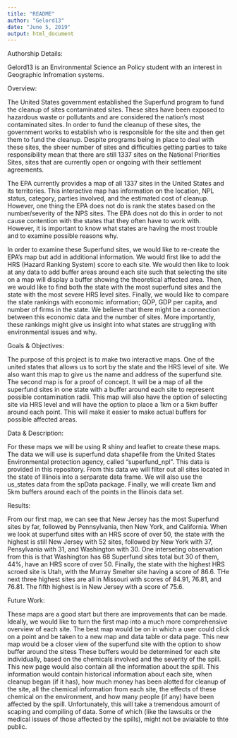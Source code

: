 ---
title: "README"
author: "Gelord13"
date: "June 5, 2019"
output: html_document
---

Authorship Details:

Gelord13 is an Environmental Science an Policy student with an interest in Geographic
Infromation systems.


Overview:

The United States government established the Superfund program to fund the cleanup of sites contaminated sites. These sites have 
been exposed to hazardous waste or pollutants and are considered the nation's most contaminated sites. In order to fund the cleanup 
of these sites, the government works to establish who is responsible for the site and then get them to fund the cleanup. Despite 
programs being in place to deal with these sites, the sheer number of sites and difficulties getting parties to take responsibility 
mean that there are still 1337 sites on the National Priorities Sites, sites that are currently open or ongoing with their 
settlement agreements. 
	
The EPA currently provides a map of all 1337 sites in the United States and its territories. This interactive map has information 
on the location, NPL status, category, parties involved, and the estimated cost of cleanup. However, one thing the EPA does not do 
is rank the states based on the number/severity of the NPS sites. The EPA does not do this in order to not cause contention with the
states that they often have to work with. However, it is important to know what states are having the most trouble and to examine 
possible reasons why.
	
In order to examine these Superfund sites, we would like to re-create the EPA's map but add in additional information. We would 
first like to add the HRS (Hazard Ranking System) score to each site. We would then like to look at any data to add buffer areas 
around each site such that selecting the site on a map will display a buffer showing the theoretical affected area. Then, we would 
like to find both the state with the most superfund sites and the state with the most severe HRS level sites. Finally, we would like
to compare the state rankings with economic information; GDP, GDP per capita, and number of firms in the state. We believe that 
there might be a connection between this economic data and the number of sites. More importantly, these rankings might give us 
insight into what states are struggling with environmental issues and why.


Goals & Objectives:

The purpose of this project is to make two interactive maps. One of the united states that allows us to sort by the state and the 
HRS level of site. We also want this map to give us the name and address of the superfund site. The second map is for a proof of
concept. It will be a map of all the superfund sites in one state with a buffer around each site to represent possible 
contamination radii. This map will also have the option of selecting site via HRS level and will have the option to place a 1km or a
5km buffer around each point. This will make it easier to make actual buffers for possible affected areas.


Data & Description:

For these maps we will be using R shiny and leaflet to create these maps. The data we will use is superfund data shapefile from the 
United States Environmental protection agency, called "superfund_npl". This data is provided in this repository. 
From this data we will filter out all sites located in the state of Illinois into a serparate data frame. We will also use
the us_states data from the spData package. Finally, we will create 1km and 5km buffers around each of the points in the 
Illinois data set. 


Results:

From our first map, we can see that New Jersey has the most Superfund sites by far, followed by Pennsylvania, then New York,
and California. When we look at superfund sites with an HRS score of over 50, the state with the highest is still New Jersey with 52
sites, followed by New York with 37, Pensylvania with 31, and Washington with 30. One interseting observation from this is that 
Washington has 68 Superfund sites total but 30 of them, 44%, have an HRS score of over 50. Finally, the state with the highest 
HRS scroed site is Utah, with the Murray Smelter site having a score of 86.6. THe next three highest sites are all in Missouri with
scores of 84.91, 76.81, and 76.81. The fifth highest is in New Jersey with a score of 75.6. 



Future Work:

These maps are a good start but there are improvements that can be made. Ideally, we would like to turn the first map into a much
more comprehensive overview of each site. The best map would be on in which a user could click on a point and be taken to a new map
and data table or data page. This new map would be a closer view of the superfund site with the option to show buffer around the 
sitess These buffers would be determined for each site individually, based on the chemicals involved and the severity of the spill.
This new page would also contain all the information about the spill. This information would contain historical information about 
each site, when cleanup began (if it has), how much money has been alotted for cleanup of the site, all the chemical information
from each site, the effects of these chemical on the environment, and how many people (if any) have been affected by the spill.
Unfortunately, this will take a tremendous amount of scaping and compiling of data. Some of which (like the lawsuits or the medical
issues of those affected by the spills), might not be avialable to thte public.  
